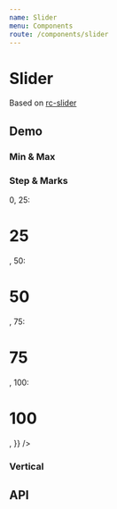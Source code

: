 ```yaml
---
name: Slider
menu: Components
route: /components/slider
---
```




# Slider

Based on [rc-slider](https://github.com/react-component/slider/)

## Demo

### Min & Max

<Playground>
  <Slider min={10} max={50} />
</Playground>

### Step & Marks

<Playground>
  <Slider
    step={25}
    marks={{
      0: <h1>0</h1>,
      25: <h1>25</h1>,
      50: <h1>50</h1>,
      75: <h1>75</h1>,
      100: <h1>100</h1>,
    }}
  />
</Playground>

### Vertical

<Playground>
  <Slider vertical />
</Playground>

## API

<Props of={Slider} />
